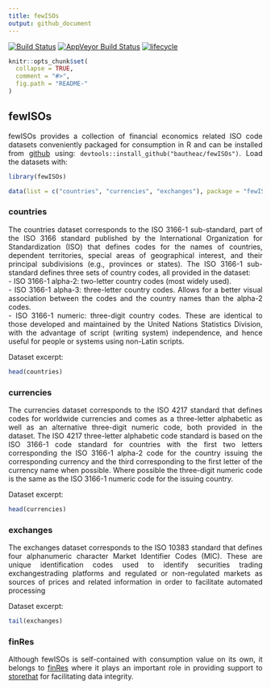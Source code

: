 ```yaml
---
title: fewISOs
output: github_document
---
```


[![Build Status](https://travis-ci.com/bautheac/fewISOs.svg?branch=master)](https://travis-ci.com/bautheac/fewISOs)
[![AppVeyor Build Status](https://ci.appveyor.com/api/projects/status/github/bautheac/fewISOs?branch=master&svg=true)](https://ci.appveyor.com/project/bautheac/fewISOs)
[![lifecycle](https://img.shields.io/badge/lifecycle-experimental-orange.svg)](https://www.tidyverse.org/lifecycle/#experimental)

<style> body {text-align: justify} </style>

<!-- README.md is generated from README.Rmd. Please edit that file -->

```r
knitr::opts_chunk$set(
  collapse = TRUE,
  comment = "#>",
  fig.path = "README-"
)
```

  
  
## fewISOs  
  
  
  
fewISOs provides a collection of financial economics related ISO code datasets conveniently packaged for consumption in R and can be installed from [github](https://github.com/bautheac/fewISOs/) using: `devtools::install_github("bautheac/fewISOs")`. Load the datasets with:

```r
library(fewISOs)

data(list = c("countries", "currencies", "exchanges"), package = "fewISOs")
```



### countries

The countries dataset corresponds to the ISO 3166-1 sub-standard, part of the ISO 3166 standard published by the International Organization for Standardization (ISO) that defines codes for the names of countries, dependent territories, special areas of geographical interest, and their principal subdivisions (e.g., provinces or states). The ISO 3166-1 sub-standard defines three sets of country codes, all provided in the dataset:  
    - ISO 3166-1 alpha-2: two-letter country codes (most widely used).  
    - ISO 3166-1 alpha-3: three-letter country codes. Allows for a better visual association between the codes and the country names than the alpha-2 codes.  
    - ISO 3166-1 numeric: three-digit country codes. These are identical to those developed and maintained by the United Nations Statistics Division, with the advantage of script (writing system) independence, and hence useful for people or systems using non-Latin scripts.  
    
Dataset excerpt:  
```r
head(countries)
```


### currencies

The currencies dataset corresponds to the ISO 4217 standard that defines codes for worldwide currencies and comes as a three-letter alphabetic as well as an alternative three-digit numeric code, both provided in the dataset. The ISO 4217 three-letter alphabetic code standard is based on the ISO 3166-1 code standard for countries with the first two letters corresponding the ISO 3166-1 alpha-2 code for the country issuing the corresponding currency and the third corresponding to the first letter of the currency name when possible. Where possible the three-digit numeric code is the same as the ISO 3166-1 numeric code for the issuing country.

Dataset excerpt:  
```r
head(currencies)
```


### exchanges

The exchanges dataset corresponds to the ISO 10383 standard that defines four alphanumeric character Market Identifier Codes (MIC). These are unique identification codes used to identify securities trading exchangestrading platforms and regulated or non-regulated markets as sources of prices and related information in order to facilitate automated processing

Dataset excerpt:  
```r
tail(exchanges)
```


### finRes

Although fewISOs is self-contained with consumption value on its own, it belongs to [finRes](https://bautheac.github.io/finRes/) where it plays an important role in providing support to [storethat](https://github.io/bautheac/storethat/) for facilitating data integrity.



